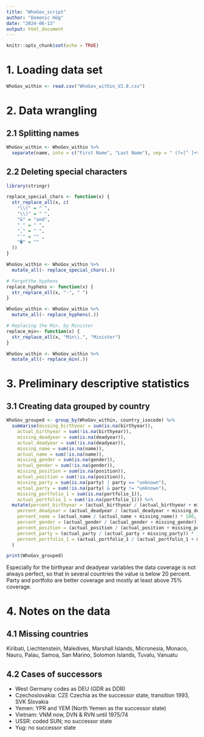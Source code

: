 ```yaml
---
title: "WhoGov_script"
author: "Domenic Hög"
date: "2024-06-13"
output: html_document
---
```


```r
knitr::opts_chunk$set(echo = TRUE)
```

#  1. Loading data set

```r
WhoGov_within <- read.csv("WhoGov_within_V2.0.csv")
```

# 2. Data wrangling
## 2.1 Splitting names 
```r
WhoGov_within <- WhoGov_within %>%
  separate(name, into = c("First Name", "Last Name"), sep = " (?=[^ ]+$)", remove = FALSE)
```

## 2.2 Deleting special characters
```r
library(stringr)

replace_special_chars <- function(x) {
  str_replace_all(x, c(
    "\\(" = " ",   
    "\\)" = " ",   
    "&" = "and",   
    "_" = " ",     
    "," = " ",     
    "'" = "" ,
    "�" = ""
  ))
}

WhoGov_within <- WhoGov_within %>%
  mutate_all(~ replace_special_chars(.))

# Forgotthe hyphens
replace_hyphens <- function(x) {
  str_replace_all(x, "-", " ")
}

WhoGov_within <- WhoGov_within %>%
  mutate_all(~ replace_hyphens(.))

# Replacing the Min. by Minister
replace_min<- function(x) {
  str_replace_all(x, "Min\\.", "Minister")
}

WhoGov_within <- WhoGov_within %>%
  mutate_all(~ replace_min(.))

```


# 3. Preliminary descriptive statistics
## 3.1 Creating data grouped by country 
```r
WhoGov_grouped <- group_by(WhoGov_within, country_isocode) %>%
  summarise(missing_birthyear = sum(is.na(birthyear)),
    actual_birthyear = sum(!is.na(birthyear)),
    missing_deadyear = sum(is.na(deadyear)),
    actual_deadyear = sum(!is.na(deadyear)),
    missing_name = sum(is.na(name)),
    actual_name = sum(!is.na(name)),
    missing_gender = sum(is.na(gender)),
    actual_gender = sum(!is.na(gender)),
    missing_position = sum(is.na(position)),
    actual_position = sum(!is.na(position)),
    missing_party = sum(is.na(party) | party == "unknown"),
    actual_party = sum(!is.na(party) & party != "unknown"),
    missing_portfolio_1 = sum(is.na(portfolio_1)),
    actual_portfolio_1 = sum(!is.na(portfolio_1))) %>%
  mutate(percent_birthyear = (actual_birthyear / (actual_birthyear + missing_birthyear)) * 100,
    percent_deadyear = (actual_deadyear / (actual_deadyear + missing_deadyear)) * 100,
    percent_name = (actual_name / (actual_name + missing_name)) * 100,
    percent_gender = (actual_gender / (actual_gender + missing_gender)) * 100,
    percent_position = (actual_position / (actual_position + missing_position)) * 100,
    percent_party = (actual_party / (actual_party + missing_party)) * 100,
    percent_portfolio_1 = (actual_portfolio_1 / (actual_portfolio_1 + missing_portfolio_1)) * 100
  )

print(WhoGov_grouped)

```

Especially for the birthyear and deadyear variables the data coverage is not always perfect, so that in several countries the value is below 20 percent. Party and portfolio are better coverage and mostly at least above 75% coverage. 

# 4. Notes on the data
## 4.1 Missing countries 
Kiribati, Liechtenstein, Maledives, Marshall Islands, Micronesia, Monaco, Nauru, Palau, Samoa, San Marino, 
Solomon Islands, Tuvalu, Vanuatu

## 4.2 Cases of successors
- West Germany codes as DEU (GDR as DDR)
- Czechoslovakia: CZE Czechia as the successor state, transition 1993, SVK Slovakia
- Yemen: YPR and YEM (North Yemen as the successor state)
- Vietnam: VNM now, DVN & RVN until 1975/74
- USSR: coded SUN; no successor state
- Yug: no successor state

